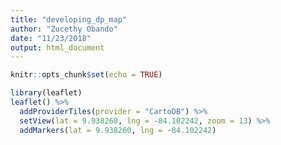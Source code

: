 ```yaml
---
title: "developing_dp_map"
author: "Zucethy Obando"
date: "11/23/2018"
output: html_document
---
```


```r
knitr::opts_chunk$set(echo = TRUE)
```

```r
library(leaflet)
leaflet() %>%
  addProviderTiles(provider = "CartoDB") %>%
  setView(lat = 9.938260, lng = -84.102242, zoom = 13) %>%
  addMarkers(lat = 9.938260, lng = -84.102242)
```